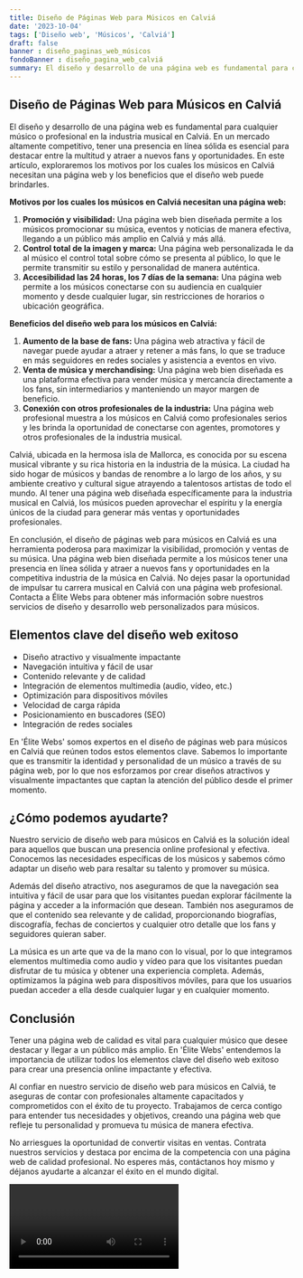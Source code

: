 ```yaml
---
title: Diseño de Páginas Web para Músicos en Calviá
date: '2023-10-04'
tags: ['Diseño web', 'Músicos', 'Calviá']
draft: false
banner : diseño_paginas_web_músicos
fondoBanner : diseño_pagina_web_calviá
summary: El diseño y desarrollo de una página web es fundamental para cualquier músico o profesional en la industria musical en Calviá. En un mercado altamente competitivo, tener una presencia en línea sólida es esencial para destacar entre la multitud y atraer a nuevos fans y oportunidades. En este artículo, exploraremos los motivos por los cuales los músicos en Calviá necesitan una página web y los beneficios que el diseño web puede brindarles. 
---
```


## Diseño de Páginas Web para Músicos en Calviá ##

El diseño y desarrollo de una página web es fundamental para cualquier músico o profesional en la industria musical en Calviá. En un mercado altamente competitivo, tener una presencia en línea sólida es esencial para destacar entre la multitud y atraer a nuevos fans y oportunidades. En este artículo, exploraremos los motivos por los cuales los músicos en Calviá necesitan una página web y los beneficios que el diseño web puede brindarles. 

**Motivos por los cuales los músicos en Calviá necesitan una página web:**
1. **Promoción y visibilidad:** Una página web bien diseñada permite a los músicos promocionar su música, eventos y noticias de manera efectiva, llegando a un público más amplio en Calviá y más allá.
2. **Control total de la imagen y marca:** Una página web personalizada le da al músico el control total sobre cómo se presenta al público, lo que le permite transmitir su estilo y personalidad de manera auténtica.
3. **Accesibilidad las 24 horas, los 7 días de la semana:** Una página web permite a los músicos conectarse con su audiencia en cualquier momento y desde cualquier lugar, sin restricciones de horarios o ubicación geográfica.

**Beneficios del diseño web para los músicos en Calviá:**
1. **Aumento de la base de fans:** Una página web atractiva y fácil de navegar puede ayudar a atraer y retener a más fans, lo que se traduce en más seguidores en redes sociales y asistencia a eventos en vivo.
2. **Venta de música y merchandising:** Una página web bien diseñada es una plataforma efectiva para vender música y mercancía directamente a los fans, sin intermediarios y manteniendo un mayor margen de beneficio.
3. **Conexión con otros profesionales de la industria:** Una página web profesional muestra a los músicos en Calviá como profesionales serios y les brinda la oportunidad de conectarse con agentes, promotores y otros profesionales de la industria musical.

Calviá, ubicada en la hermosa isla de Mallorca, es conocida por su escena musical vibrante y su rica historia en la industria de la música. La ciudad ha sido hogar de músicos y bandas de renombre a lo largo de los años, y su ambiente creativo y cultural sigue atrayendo a talentosos artistas de todo el mundo. Al tener una página web diseñada específicamente para la industria musical en Calviá, los músicos pueden aprovechar el espíritu y la energía únicos de la ciudad para generar más ventas y oportunidades profesionales.

En conclusión, el diseño de páginas web para músicos en Calviá es una herramienta poderosa para maximizar la visibilidad, promoción y ventas de su música. Una página web bien diseñada permite a los músicos tener una presencia en línea sólida y atraer a nuevos fans y oportunidades en la competitiva industria de la música en Calviá. No dejes pasar la oportunidad de impulsar tu carrera musical en Calviá con una página web profesional. Contacta a Élite Webs para obtener más información sobre nuestros servicios de diseño y desarrollo web personalizados para músicos.

<GifSeo />

<Cta />

## Elementos clave del diseño web exitoso

- Diseño atractivo y visualmente impactante
- Navegación intuitiva y fácil de usar
- Contenido relevante y de calidad
- Integración de elementos multimedia (audio, vídeo, etc.)
- Optimización para dispositivos móviles
- Velocidad de carga rápida
- Posicionamiento en buscadores (SEO)
- Integración de redes sociales

En 'Élite Webs' somos expertos en el diseño de páginas web para músicos en Calviá que reúnen todos estos elementos clave. Sabemos lo importante que es transmitir la identidad y personalidad de un músico a través de su página web, por lo que nos esforzamos por crear diseños atractivos y visualmente impactantes que captan la atención del público desde el primer momento.

## ¿Cómo podemos ayudarte?

Nuestro servicio de diseño web para músicos en Calviá es la solución ideal para aquellos que buscan una presencia online profesional y efectiva. Conocemos las necesidades específicas de los músicos y sabemos cómo adaptar un diseño web para resaltar su talento y promover su música.

Además del diseño atractivo, nos aseguramos de que la navegación sea intuitiva y fácil de usar para que los visitantes puedan explorar fácilmente la página y acceder a la información que desean. También nos aseguramos de que el contenido sea relevante y de calidad, proporcionando biografías, discografía, fechas de conciertos y cualquier otro detalle que los fans y seguidores quieran saber.

La música es un arte que va de la mano con lo visual, por lo que integramos elementos multimedia como audio y vídeo para que los visitantes puedan disfrutar de tu música y obtener una experiencia completa. Además, optimizamos la página web para dispositivos móviles, para que los usuarios puedan acceder a ella desde cualquier lugar y en cualquier momento.

## Conclusión

Tener una página web de calidad es vital para cualquier músico que desee destacar y llegar a un público más amplio. En 'Élite Webs' entendemos la importancia de utilizar todos los elementos clave del diseño web exitoso para crear una presencia online impactante y efectiva.

Al confiar en nuestro servicio de diseño web para músicos en Calviá, te aseguras de contar con profesionales altamente capacitados y comprometidos con el éxito de tu proyecto. Trabajamos de cerca contigo para entender tus necesidades y objetivos, creando una página web que refleje tu personalidad y promueva tu música de manera efectiva.

No arriesgues la oportunidad de convertir visitas en ventas. Contrata nuestros servicios y destaca por encima de la competencia con una página web de calidad profesional. No esperes más, contáctanos hoy mismo y déjanos ayudarte a alcanzar el éxito en el mundo digital.

<Video />

<CtaBot job='Músicos' city='Calviá'/>

<Gmaps query='Calviá+españa+maps' />